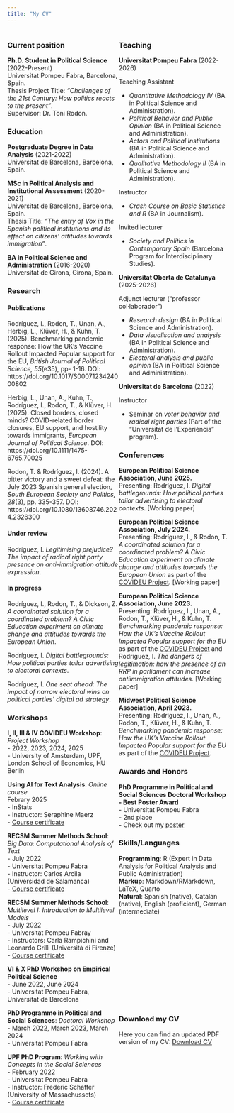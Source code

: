 ```yaml
---
title: "My CV"
---
```


::: {style="display: flex;"}

::: {style="width: 50%;"}
<div>

### Current position

**Ph.D. Student in Political Science** (2022-Present) <br> Universitat Pompeu Fabra, Barcelona, Spain. <br> Thesis Project Title: *"Challenges of the 21st Century: How politics reacts to the present"*. <br> Supervisor: Dr. Toni Rodon.

### Education

**Postgraduate Degree in Data Analysis** (2021-2022) <br> Universitat de Barcelona, Barcelona, Spain.

**MSc in Political Analysis and Institutional Assessment** (2020-2021) <br> Universitat de Barcelona, Barcelona, Spain. <br> Thesis Title: *"The entry of Vox in the Spanish political institutions and its effect on citizens' attitudes towards immigration"*.

**BA in Political Science and Administration** (2016-2020) <br> Universitat de Girona, Girona, Spain.

### Research

#### Publications

Rodríguez, I., Rodon, T., Unan, A., Herbig, L., Klüver, H., & Kuhn, T. (2025). Benchmarking pandemic response: How the UK's Vaccine Rollout Impacted Popular support for the EU, *British Journal of Political Science, 55*(e35), pp- 1-16. DOI: https://doi.org/10.1017/S0007123424000802

Herbig, L., Unan, A., Kuhn, T., Rodríguez, I., Rodon, T., & Klüver, H. (2025). Closed borders, closed minds? COVID-related border closures, EU support, and hostility towards immigrants, *European Journal of Political Science*. DOI: https://doi.org/10.1111/1475-6765.70025

Rodon, T. & Rodríguez, I. (2024). A bitter victory and a sweet defeat: the July 2023 Spanish general election, *South European Society and Politics, 28*(3), pp. 335-357. DOI: https://doi.org/10.1080/13608746.2024.2326300


#### Under review

Rodríguez, I. *Legitimising prejudice? The impact of radical right party presence on anti-immigration attitude expression*.

#### In progress

Rodríguez, I., Rodon, T., & Dickson, Z. *A coordinated solution for a coordinated problem? A Civic Education experiment on climate change and attitudes towards the European Union*.

Rodríguez, I. *Digital battlegrounds: How political parties tailor advertising to electoral contexts*.

Rodríguez, I. *One seat ahead: The impact of narrow electoral wins on political parties' digital ad strategy*.


### Workshops

**I, II, III & IV COVIDEU Workshop**: *Project Workshop* <br> - 2022, 2023, 2024, 2025 <br> - University of Amsterdam, UPF, London School of Economics, HU Berlin

**Using AI for Text Analysis**: *Online course* <br> Febrary 2025 <br> - InStats <br> - Instructor: Seraphine Maerz <br> - <a href="AI Course_Certificate.pdf#" class="download" title="Course certificate">Course certificate</a>

**RECSM Summer Methods School**: *Big Data: Computational Analysis of Text* <br> - July 2022 <br> -  Universitat Pompeu Fabra <br> - Instructor: Carlos Arcila (Universidad de Salamanca) <br> - <a href="BigData_Certificate.pdf#" class="download" title="Course certificate">Course certificate</a>

**RECSM Summer Methods School**: *Multilevel I: Introduction to Multilevel Models* <br> - July 2022 <br> - Universitat Pompeu Fabray <br> - Instructors: Carla Rampichini and Leonardo Grilli (Università di Firenze) <br> - <a href="MultilevelI_Certificate.pdf#" class="download" title="Course certificate">Course certificate</a>

**VI & X PhD Workshop on Empirical Political Science** <br> - June 2022, June 2024 <br> - Universitat Pompeu Fabra, Universitat de Barcelona <br>

**PhD Programme in Political and Social Sciences**: *Doctoral Workshop* <br> - March 2022, March 2023, March 2024 <br> - Universitat Pompeu Fabra

**UPF PhD Program**: *Working with Concepts in the Social Sciences* <br> - February 2022 <br> - Universitat Pompeu Fabra <br> - Instructor: Frederic Schaffer (University of Massachussets) <br> - <a href="Concepts_Certificate.pdf#" class="download" title="Course certificate">Course certificate</a>

</div>
:::

::: {style="width: 50%;"}
<div>

### Teaching

**Universitat Pompeu Fabra** (2022-2026) <br>

Teaching Assistant <br>

- *Quantitative Methodology IV* (BA in Political Science and Administration). <br>
- *Political Behavior and Public Opinion* (BA in Political Science and Administration).
- *Actors and Political Institutions* (BA in Political Science and Administration). <br>
- *Qualitative Methodology II* (BA in Political Science and Administration).

Instructor <br>

- *Crash Course on Basic Statistics and R* (BA in Journalism). <br>

Invited lecturer <br>

- *Society and Politics in Contemporary Spain* (Barcelona Program for Interdisciplinary Studies). <br>


**Universitat Oberta de Catalunya** (2025-2026) <br>

Adjunct lecturer ("professor col·laborador") <br>

- *Research design* (BA in Political Science and Administration). <br>
- *Data visualisation and analysis* (BA in Political Science and Administration). <br>
- *Electoral analysis and public opinion* (BA in Political Science and Administration). <br>

**Universitat de Barcelona** (2022) <br>

Instructor <br>

- Seminar on *voter behavior and radical right parties* (Part of the "Universitat de l'Experiència" program).

### Conferences

**European Political Science Association, June 2025.** <br> Presenting: Rodríguez, I. *Digital battlegrounds: How political parties tailor advertising to electoral contexts*. [Working paper]

**European Political Science Association, July 2024.** <br> Presenting: Rodríguez, I., & Rodon, T. *A coordinated solution for a coordinated problem? A Civic Education experiment on climate change and attitudes towards the European Union* as part of the [COVIDEU Project](https://www.covideu.info). [Working paper]

**European Political Science Association, June 2023.** <br> Presenting: Rodríguez, I., Unan, A., Rodon, T., Klüver, H., & Kuhn, T.  *Benchmarking pandemic response: How the UK's Vaccine Rollout Impacted Popular support for the EU* as part of the [COVIDEU Project](https://www.covideu.info) and Rodríguez, I. *The dangers of legitimation: how the presence of an RRP in parliament can increase antiimmigration attitudes*. [Working paper]

**Midwest Political Science Association, April 2023.** <br> Presenting: Rodríguez, I., Unan, A., Rodon, T., Klüver, H., & Kuhn, T. *Benchmarking pandemic response: How the UK's Vaccine Rollout Impacted Popular support for the EU* as part of the [COVIDEU Project](https://www.covideu.info).

### Awards and Honors

**PhD Programme in Political and Social Sciences Doctoral Workshop - Best Poster Award** <br> - Universitat Pompeu Fabra <br> - 2nd place <br> - Check out my <a href="IreneRodriguez_Poster_PhDWorkshop.pdf#" class="download" title="poster">poster</a>

### Skills/Languages

**Programming**: R (Expert in Data Analysis for Political Analysis and Public Administration) <br> **Markup**: Markdown/RMarkdown, LaTeX, Quarto <br> **Natural**: Spanish (native), Catalan (native), English (proficient), German (intermediate)

<br><br><br><br><br><br><br><br><br><br><br>

### Download my CV

Here you can find an updated PDF version of my CV: <a href="Irene_Rodriguez_CV.pdf#" class="download" title="Download CV as PDF">Download CV</a>


</div>
:::
:::

